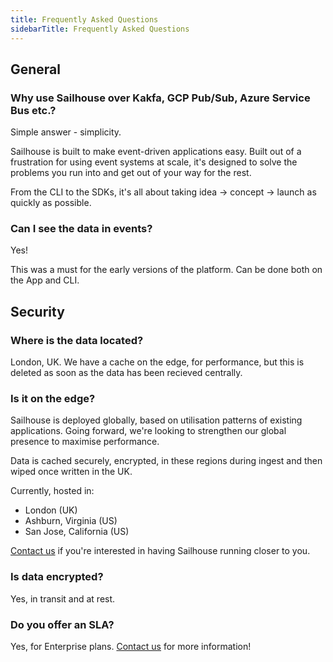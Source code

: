 ```yaml
---
title: Frequently Asked Questions
sidebarTitle: Frequently Asked Questions
---
```


## General

### Why use Sailhouse over Kakfa, GCP Pub/Sub, Azure Service Bus etc.?

Simple answer - simplicity.

Sailhouse is built to make event-driven applications easy. Built out of a frustration for using event systems at scale, it's designed to solve the problems you run into and get out of your way for the rest.

From the CLI to the SDKs, it's all about taking idea -> concept -> launch as quickly as possible.

### Can I see the data in events?

Yes!

This was a must for the early versions of the platform. Can be done both on the App and CLI.

## Security

### Where is the data located?

London, UK. We have a cache on the edge, for performance, but this is deleted as soon as the data has been recieved centrally.

### Is it on the edge?

Sailhouse is deployed globally, based on utilisation patterns of existing applications. Going forward, we're looking to strengthen our global presence to maximise performance.

Data is cached securely, encrypted, in these regions during ingest and then wiped once written in the UK.

Currently, hosted in:

- London (UK)
- Ashburn, Virginia (US)
- San Jose, California (US)

[Contact us](mailto:support@sailhouse.dev) if you're interested in having Sailhouse running closer to you.

### Is data encrypted?

Yes, in transit and at rest.

### Do you offer an SLA?

Yes, for Enterprise plans. [Contact us](mailto:hello@sailhouse.dev) for more information!
